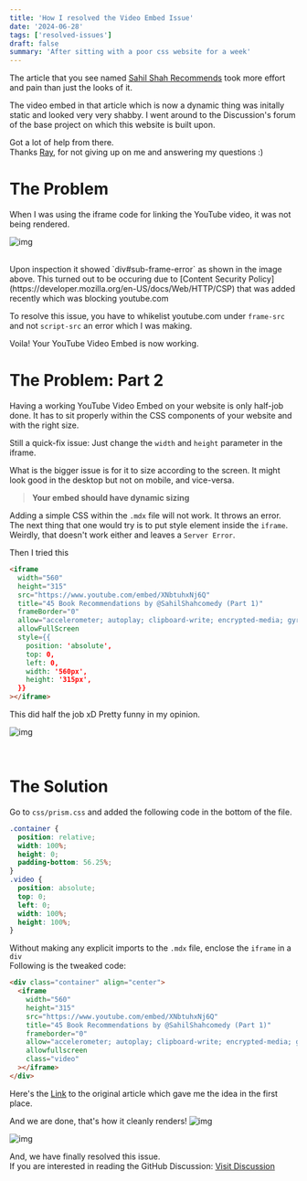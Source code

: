 ```yaml
---
title: 'How I resolved the Video Embed Issue'
date: '2024-06-28'
tags: ['resolved-issues']
draft: false
summary: 'After sitting with a poor css website for a week'
---
```


The article that you see named [Sahil Shah Recommends](https://www.anushkagupta.in/blog/sahil_reccos) took more effort and pain than just the looks of it.

The video embed in that article which is now a dynamic thing was initally static and looked very very shabby. I went around to the Discussion's forum of the base project on which this website is built upon.

Got a lot of help from there. <br/>
Thanks [Ray](https://github.com/ray-android), for not giving up on me and answering my questions :)

# The Problem

When I was using the iframe code for linking the YouTube video, it was not being rendered.

![img](/static/images/video_embed/mess-1.png)

<br />
Upon inspection it showed `div#sub-frame-error` as shown in the image above. This turned out to be occuring
due to [Content Security Policy](https://developer.mozilla.org/en-US/docs/Web/HTTP/CSP) that was added
recently which was blocking youtube.com

To resolve this issue, you have to whikelist youtube.com under `frame-src` and not `script-src` an error which I was making.

Voila! Your YouTube Video Embed is now working.

# The Problem: Part 2

Having a working YouTube Video Embed on your website is only half-job done. It has to sit properly within the CSS components of your website and with the right size.

Still a quick-fix issue: Just change the `width` and `height` parameter in the iframe.

What is the bigger issue is for it to size according to the screen. It might look good in the desktop but not on mobile, and vice-versa.

> **Your embed should have dynamic sizing**

Adding a simple CSS within the `.mdx` file will not work. It throws an error.
The next thing that one would try is to put style element inside the `iframe`. Weirdly, that doesn't work either and leaves a `Server Error`.

Then I tried this

```html
<iframe
  width="560"
  height="315"
  src="https://www.youtube.com/embed/XNbtuhxNj6Q"
  title="45 Book Recommendations by @SahilShahcomedy (Part 1)"
  frameBorder="0"
  allow="accelerometer; autoplay; clipboard-write; encrypted-media; gyroscope; picture-in-picture; web-share"
  allowFullScreen
  style={{
    position: 'absolute',
    top: 0,
    left: 0,
    width: '560px',
    height: '315px',
  }}
></iframe>
```

This did half the job xD Pretty funny in my opinion.

![img](/static/images/video_embed/mess-2.png)

<br />

# The Solution

Go to `css/prism.css` and added the following code in the bottom of the file.

```css
.container {
  position: relative;
  width: 100%;
  height: 0;
  padding-bottom: 56.25%;
}
.video {
  position: absolute;
  top: 0;
  left: 0;
  width: 100%;
  height: 100%;
}
```

Without making any explicit imports to the `.mdx` file, enclose the `iframe` in a `div` <br/>
Following is the tweaked code:

```html
<div class="container" align="center">
  <iframe
    width="560"
    height="315"
    src="https://www.youtube.com/embed/XNbtuhxNj6Q"
    title="45 Book Recommendations by @SahilShahcomedy (Part 1)"
    frameborder="0"
    allow="accelerometer; autoplay; clipboard-write; encrypted-media; gyroscope; picture-in-picture; web-share"
    allowfullscreen
    class="video"
  ></iframe>
</div>
```

Here's the [Link](https://www.h3xed.com/web-development/how-to-make-a-responsive-100-width-youtube-iframe-embed) to the original article which gave me the idea in the first place.

And we are done, that's how it cleanly renders!
![img](/static/images/video_embed/mess-3.png)

![img](/static/images/video_embed/mess-4.png)

And, we have finally resolved this issue. <br/>
If you are interested in reading the GitHub Discussion: [Visit Discussion](https://github.com/timlrx/tailwind-nextjs-starter-blog/discussions/116#discussioncomment-9848551)
